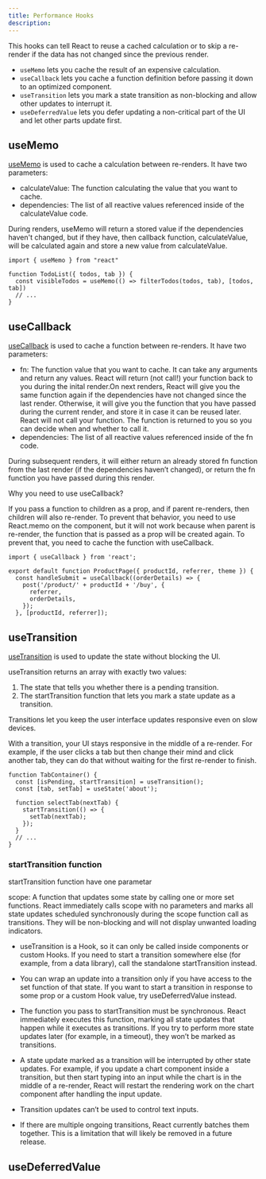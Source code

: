 ```yaml
---
title: Performance Hooks
description:
---
```


This hooks can tell React to reuse a cached calculation or to skip a re-render if the data has not changed since the previous render.

- `useMemo` lets you cache the result of an expensive calculation.
- `useCallback` lets you cache a function definition before passing it down to an optimized component.
- `useTransition` lets you mark a state transition as non-blocking and allow other updates to interrupt it.
- `useDeferredValue` lets you defer updating a non-critical part of the UI and let other parts update first.

## useMemo

[useMemo](https://react.dev/reference/react/useMemo) is used to cache a calculation between re-renders. It have two parameters:

- calculateValue: The function calculating the value that you want to cache.
- dependencies: The list of all reactive values referenced inside of the calculateValue code.

During renders, useMemo will return a stored value if the dependencies haven't changed, but if they have, then
callback function, calculateValue, will be calculated again and store a new value from calculateValue.

```tsx
import { useMemo } from "react"

function TodoList({ todos, tab }) {
  const visibleTodos = useMemo(() => filterTodos(todos, tab), [todos, tab])
  // ...
}
```

## useCallback

[useCallback](https://react.dev/reference/react/useCallback) is used to cache a function between re-renders. It have two parameters:

- fn: The function value that you want to cache. It can take any arguments and return any values. React will return (not call!) your function
  back to you during the inital render.On next renders, React will give you the same function again if the dependencies have not changed
  since the last render. Otherwise, it will give you the function that you have passed during the current render, and store it in case
  it can be reused later. React will not call your function. The function is returned to you so you can decide when and whether to call it.
- dependencies: The list of all reactive values referenced inside of the fn code.

During subsequent renders, it will either return an already stored fn function from the last render (if the dependencies haven’t changed), or return the fn function you have passed during this render.

Why you need to use useCallback?

If you pass a function to children as a prop, and if parent re-renders, then children will also re-render. To prevent that behavior, you need to use React.memo on the component, but it will not work because when parent is re-render, the function that is passed as a prop will be created again. To prevent that, you need to cache the function with useCallback.

```tsx
import { useCallback } from 'react';

export default function ProductPage({ productId, referrer, theme }) {
  const handleSubmit = useCallback((orderDetails) => {
    post('/product/' + productId + '/buy', {
      referrer,
      orderDetails,
    });
  }, [productId, referrer]);
```

## useTransition

[useTransition](https://react.dev/reference/react/useTransition) is used to update the state without blocking the UI.

useTransition returns an array with exactly two values:

1. The state that tells you whether there is a pending transition.
2. The startTransition function that lets you mark a state update as a transition.

Transitions let you keep the user interface updates responsive even on slow devices.

With a transition, your UI stays responsive in the middle of a re-render. For example, if the user clicks a tab but then change their mind and click another tab, they can do that without waiting for the first re-render to finish.

```tsx
function TabContainer() {
  const [isPending, startTransition] = useTransition();
  const [tab, setTab] = useState('about');

  function selectTab(nextTab) {
    startTransition(() => {
      setTab(nextTab);
    });
  }
  // ...
}
```

### startTransition function

startTransition function have one parametar 

scope: A function that updates some state by calling one or more set functions. React immediately calls scope with no parameters and marks all state updates scheduled synchronously during the scope function call as transitions. They will be non-blocking and will not display unwanted loading indicators.

- useTransition is a Hook, so it can only be called inside components or custom Hooks. If you need to start a transition somewhere else (for example, from a data library), call the standalone startTransition instead.

- You can wrap an update into a transition only if you have access to the set function of that state. If you want to start a transition in response to some prop or a custom Hook value, try useDeferredValue instead.

- The function you pass to startTransition must be synchronous. React immediately executes this function, marking all state updates that happen while it executes as transitions. If you try to perform more state updates later (for example, in a timeout), they won’t be marked as transitions.

- A state update marked as a transition will be interrupted by other state updates. For example, if you update a chart component inside a transition, but then start typing into an input while the chart is in the middle of a re-render, React will restart the rendering work on the chart component after handling the input update.

- Transition updates can’t be used to control text inputs.

- If there are multiple ongoing transitions, React currently batches them together. This is a limitation that will likely be removed in a future release.

## useDeferredValue
